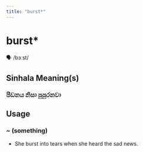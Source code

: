 ```yaml
---
title: "burst*"
---
```


# burst*

🗣️ /bɜːst/

## Sinhala Meaning(s)

### පීඩනය නිසා පුපුරනවා

## Usage

### ~ (something)

- She burst into tears when she heard the sad news.

